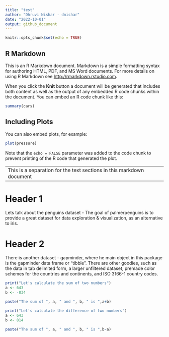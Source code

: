 ```yaml
---
title: "test"
author: "Dhruvi Nishar - dnishar"
date: "2022-10-01"
output: github_document
---
```


```r
knitr::opts_chunk$set(echo = TRUE)
```

## R Markdown

This is an R Markdown document. Markdown is a simple formatting syntax for authoring HTML, PDF, and MS Word documents. For more details on using R Markdown see <http://rmarkdown.rstudio.com>.

When you click the **Knit** button a document will be generated that includes both content as well as the output of any embedded R code chunks within the document. You can embed an R code chunk like this:

```r
summary(cars)
```

## Including Plots

You can also embed plots, for example:

```r
plot(pressure)
```

Note that the `echo = FALSE` parameter was added to the code chunk to prevent printing of the R code that generated the plot.

---
This is a separation for the text sections in this markdown document
---

# Header 1

Lets talk about the penguins dataset - The goal of palmerpenguins is to provide a great dataset for data exploration & visualization, as an alternative to iris.

# Header 2

There is another dataset - gapminder, where he main object in this package is the gapminder data frame or “tibble”. There are other goodies, such as the data in tab delimited form, a larger unfiltered dataset, premade color schemes for the countries and continents, and ISO 3166-1 country codes.

```r
print("Let's calculate the sum of two numbers")
a <- 643
b <- -834

paste("The sum of ", a, " and ", b, " is ",a+b)
```

```r
print("Let's calculate the difference of two numbers")
a <- 643
b <- 814

paste("The sum of ", a, " and ", b, " is ",b-a)
```
